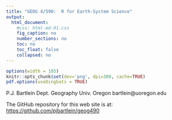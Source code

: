 ```yaml
---
title: "GEOG 4/590:  R for Earth-System Science"
output:
  html_document:
    #css: html-md-01.css
    fig_caption: no
    number_sections: no
    toc: no
    toc_float: false
    collapsed: no
---
```


```r
options(width = 105)
knitr::opts_chunk$set(dev='png', dpi=300, cache=TRUE)
pdf.options(useDingbats = TRUE)
```
P.J. Bartlein
Dept. Geography
Univ. Oregon
bartlein@uoregon.edu

The GitHub repository for this web site is at:
[https://github.com/pjbartlein/geog490](https://github.com/pjbartlein/geog490)
